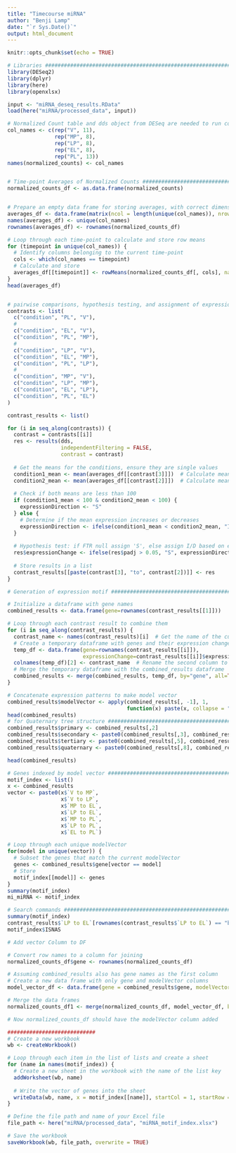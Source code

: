 ```yaml
---
title: "Timecourse miRNA"
author: "Benji Lamp"
date: "`r Sys.Date()`"
output: html_document
---
```


```r
knitr::opts_chunk$set(echo = TRUE)
```

```r
# Libraries ##########################################################################
library(DESeq2)
library(dplyr)
library(here)
library(openxlsx)
```

```r
input <- "miRNA_deseq_results.RData"
load(here("miRNA/processed_data", input))
```



```r
# Normalized Count table and dds object from DESeq are needed to run code
col_names <- c(rep("V", 11),
               rep("MP", 8),
               rep("LP", 8),
               rep("EL", 8),
               rep("PL", 13))
names(normalized_counts) <- col_names


# Time-point Averages of Normalized Counts ######################################
normalized_counts_df <- as.data.frame(normalized_counts)


# Prepare an empty data frame for storing averages, with correct dimensions and column names
averages_df <- data.frame(matrix(ncol = length(unique(col_names)), nrow = nrow(normalized_counts_df)))
names(averages_df) <- unique(col_names)
rownames(averages_df) <- rownames(normalized_counts_df)

# Loop through each time-point to calculate and store row means
for (timepoint in unique(col_names)) {
  # Identify columns belonging to the current time-point
  cols <- which(col_names == timepoint)
  # Calculate and store
  averages_df[[timepoint]] <- rowMeans(normalized_counts_df[, cols], na.rm = TRUE)
}
head(averages_df)


# pairwise comparisons, hypothesis testing, and assignment of expression pattern ###################################
contrasts <- list(
  c("condition", "PL", "V"),
  #
  c("condition", "EL", "V"),
  c("condition", "PL", "MP"),
  #
  c("condition", "LP", "V"),
  c("condition", "EL", "MP"),
  c("condition", "PL", "LP"),
  #
  c("condition", "MP", "V"),
  c("condition", "LP", "MP"),
  c("condition", "EL", "LP"),
  c("condition", "PL", "EL")
)

contrast_results <- list()

for (i in seq_along(contrasts)) {
  contrast = contrasts[[i]]
  res <- results(dds,
                 independentFiltering = FALSE,
                 contrast = contrast)
  
  # Get the means for the conditions, ensure they are single values
  condition1_mean <- mean(averages_df[[contrast[3]]])  # Calculate mean if not already a single value
  condition2_mean <- mean(averages_df[[contrast[2]]])  # Calculate mean if not already a single value
  
  # Check if both means are less than 100
  if (condition1_mean < 100 & condition2_mean < 100) {
    expressionDirection <- "S"
  } else {
    # Determine if the mean expression increases or decreases
    expressionDirection <- ifelse(condition1_mean < condition2_mean, "I", "D")
  }
  
  # Hypothesis test: if FTR null assign 'S', else assign I/D based on expressionDirection
  res$expressionChange <- ifelse(res$padj > 0.05, "S", expressionDirection)
  
  # Store results in a list
  contrast_results[[paste(contrast[3], "to", contrast[2])]] <- res
}
```


```r
# Generation of expression motif ###############################################

# Initialize a dataframe with gene names
combined_results <- data.frame(gene=rownames(contrast_results[[1]]))

# Loop through each contrast result to combine them
for (i in seq_along(contrast_results)) {
  contrast_name <- names(contrast_results)[i]  # Get the name of the current contrast
  # Create a temporary dataframe with genes and their expression changes for the current contrast
  temp_df <- data.frame(gene=rownames(contrast_results[[i]]),
                        expressionChange=contrast_results[[i]]$expressionChange)
  colnames(temp_df)[2] <- contrast_name  # Rename the second column to the current contrast name
  # Merge the temporary dataframe with the combined_results dataframe
  combined_results <- merge(combined_results, temp_df, by="gene", all=TRUE)
}

# Concatenate expression patterns to make model vector
combined_results$modelVector <- apply(combined_results[, -1], 1,
                                      function(x) paste(x, collapse = ""))
head(combined_results)
# for Quaternary tree structure ###############################################################
combined_results$primary <- combined_results[,2]
combined_results$secondary <- paste0(combined_results[,3], combined_results[,4])
combined_results$tertiary <- paste0(combined_results[,5], combined_results[,6], combined_results[,7])
combined_results$quaternary <- paste0(combined_results[,8], combined_results[,9], combined_results[,10], combined_results[,11])

head(combined_results)

# Genes indexed by model vector ################################################
motif_index <- list()
x <- combined_results
vector <- paste0(x$`V to MP`,
                 x$`V to LP`,
                 x$`MP to EL`,
                 x$`LP to EL`,
                 x$`MP to PL`,
                 x$`LP to PL`,
                 x$`EL to PL`)

# Loop through each unique modelVector
for(model in unique(vector)) {
  # Subset the genes that match the current modelVector
  genes <- combined_results$gene[vector == model]
  # Store
  motif_index[[model]] <- genes
}
summary(motif_index)
mi_miRNA <- motif_index
```


```r
# Search commands ##############################################################
summary(motif_index)
contrast_results$`LP to EL`[rownames(contrast_results$`LP to EL`) == "bta.miR.2285d", ]
motif_index$ISNAS

# Add vector Column to DF

# Convert row names to a column for joining
normalized_counts_df$gene <- rownames(normalized_counts_df)

# Assuming combined_results also has gene names as the first column
# Create a new data frame with only gene and modelVector columns
model_vector_df <- data.frame(gene = combined_results$gene, modelVector = combined_results$modelVector)

# Merge the data frames
normalized_counts_df1 <- merge(normalized_counts_df, model_vector_df, by = "gene", all.x = TRUE)

# Now normalized_counts_df should have the modelVector column added
```


```r
############################
# Create a new workbook
wb <- createWorkbook()

# Loop through each item in the list of lists and create a sheet
for (name in names(motif_index)) {
  # Create a new sheet in the workbook with the name of the list key
  addWorksheet(wb, name)
  
  # Write the vector of genes into the sheet
  writeData(wb, name, x = motif_index[[name]], startCol = 1, startRow = 1)
}

# Define the file path and name of your Excel file
file_path <- here("miRNA/processed_data", "miRNA_motif_index.xlsx")

# Save the workbook
saveWorkbook(wb, file_path, overwrite = TRUE)
```

